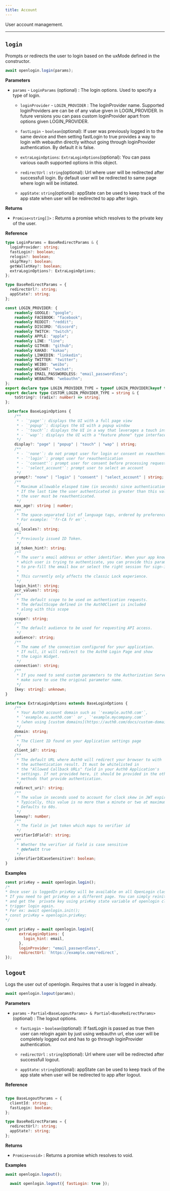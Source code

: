 ```yaml
---
title: Account
---
```


User account management.

---

## `login`

Prompts or redirects the user to login based on the uxMode defined in the constructor.

```javascript
await openlogin.login(params);
```

**Parameters**

- `params` - `LoginParams` \(optional\) : The login options. Used to specify a
  type of login.
  - `loginProvider` - `LOGIN_PROVIDER` : The loginProvider name. Supported loginProviders are can be of any value given in
  LOGIN_PROVIDER. In future versions you  can pass custom loginProvider apart from options given LOGIN_PROVIDER.

  - `fastLogin` - `boolean`(optional): If user was previously logged in to the same device and then setting
    fastLogin to true provides a way to login with webauthn directly without going through loginProvider
    authentication. By default it is false.

  - `extraLoginOptions`: `ExtraLoginOptions`(optional): You can pass various oauth supported options in this object.

  - `redirectUrl` : `string`(optional): Url where user will be redirected after successfull login. By default
  user will be redirected to same page where login will be initiated.

  - `appState`: `string`(optional): appState can be used to keep track of the app state when user will be redirected to app after login.

**Returns**

- `Promise<string[]>` : Returns a promise which resolves to the private key of the user.

**Reference**

```typescript
type LoginParams = BaseRedirectParams & {
  loginProvider: string;
  fastLogin?: boolean;
  relogin?: boolean;
  skipTKey?: boolean;
  getWalletKey?: boolean;
  extraLoginOptions?: ExtraLoginOptions;
};

type BaseRedirectParams = {
  redirectUrl?: string;
  appState?: string;
};

const LOGIN_PROVIDER: {
    readonly GOOGLE: "google";
    readonly FACEBOOK: "facebook";
    readonly REDDIT: "reddit";
    readonly DISCORD: "discord";
    readonly TWITCH: "twitch";
    readonly APPLE: "apple";
    readonly LINE: "line";
    readonly GITHUB: "github";
    readonly KAKAO: "kakao";
    readonly LINKEDIN: "linkedin";
    readonly TWITTER: "twitter";
    readonly WEIBO: "weibo";
    readonly WECHAT: "wechat";
    readonly EMAIL_PASSWORDLESS: "email_passwordless";
    readonly WEBAUTHN: "webauthn";
};
export declare type LOGIN_PROVIDER_TYPE = typeof LOGIN_PROVIDER[keyof typeof LOGIN_PROVIDER];
export declare type CUSTOM_LOGIN_PROVIDER_TYPE = string & {
    toString?: (radix?: number) => string;
};

 interface BaseLoginOptions {
    /**
     * - `'page'`: displays the UI with a full page view
     * - `'popup'`: displays the UI with a popup window
     * - `'touch'`: displays the UI in a way that leverages a touch interface
     * - `'wap'`: displays the UI with a "feature phone" type interface
     */
    display?: "page" | "popup" | "touch" | "wap" | string;
    /**
     * - `'none'`: do not prompt user for login or consent on reauthentication
     * - `'login'`: prompt user for reauthentication
     * - `'consent'`: prompt user for consent before processing request
     * - `'select_account'`: prompt user to select an account
     */
    prompt?: "none" | "login" | "consent" | "select_account" | string;
    /**
     * Maximum allowable elasped time (in seconds) since authentication.
     * If the last time the user authenticated is greater than this value,
     * the user must be reauthenticated.
     */
    max_age?: string | number;
    /**
     * The space-separated list of language tags, ordered by preference.
     * For example: `'fr-CA fr en'`.
     */
    ui_locales?: string;
    /**
     * Previously issued ID Token.
     */
    id_token_hint?: string;
    /**
     * The user's email address or other identifier. When your app knows
     * which user is trying to authenticate, you can provide this parameter
     * to pre-fill the email box or select the right session for sign-in.
     *
     * This currently only affects the classic Lock experience.
     */
    login_hint?: string;
    acr_values?: string;
    /**
     * The default scope to be used on authentication requests.
     * The defaultScope defined in the Auth0Client is included
     * along with this scope
     */
    scope?: string;
    /**
     * The default audience to be used for requesting API access.
     */
    audience?: string;
    /**
     * The name of the connection configured for your application.
     * If null, it will redirect to the Auth0 Login Page and show
     * the Login Widget.
     */
    connection?: string;
    /**
     * If you need to send custom parameters to the Authorization Server,
     * make sure to use the original parameter name.
     */
    [key: string]: unknown;
}

interface ExtraLoginOptions extends BaseLoginOptions {
    /**
     * Your Auth0 account domain such as `'example.auth0.com'`,
     * `'example.eu.auth0.com'` or , `'example.mycompany.com'`
     * (when using [custom domains](https://auth0.com/docs/custom-domains))
     */
    domain: string;
    /**
     * The Client ID found on your Application settings page
     */
    client_id?: string;
    /**
     * The default URL where Auth0 will redirect your browser to with
     * the authentication result. It must be whitelisted in
     * the "Allowed Callback URLs" field in your Auth0 Application's
     * settings. If not provided here, it should be provided in the other
     * methods that provide authentication.
     */
    redirect_uri?: string;
    /**
     * The value in seconds used to account for clock skew in JWT expirations.
     * Typically, this value is no more than a minute or two at maximum.
     * Defaults to 60s.
     */
    leeway?: number;
    /**
     * The field in jwt token which maps to verifier id
     */
    verifierIdField?: string;
    /**
     * Whether the verifier id field is case sensitive
     * @default true
     */
    isVerifierIdCaseSensitive?: boolean;
}

```

**Examples**

```javascript
const privKey = await openlogin.login();
/*
* Once user is loggedIn privKey will be available on all OpenLogin class instances.
* If you need to get privKey on a different page. You can simply reinitialize openlogin instance
* and get the  private key using privKey state variable of openlogin class. You don't need to
* trigger login again.
* For ex: await openlogin.init();
* const privKey = openlogin.privKey;
*/

```

```javascript
const privKey = await openlogin.login({
      extraLoginOptions: {
        login_hint: email,
      },
      loginProvider: "email_passwordless",
      redirectUrl: `https://example.com/redirect`,
});
```





## `logout`

Logs the user out of openlogin. Requires that a user is logged in already.

```javascript
await openlogin.logout(params);
```

**Parameters**

- `params` - `Partial<BaseLogoutParams> & Partial<BaseRedirectParams>` \(optional\) : The logout options.
  - `fastLogin` - `boolean`(optional): If fastLogin is passed as true then user can relogin again by just using
  webauthn url, else user will be completely logged out and has to go through loginProvider authentication.

  - `redirectUrl` : `string`(optional): Url where user will be redirected after successfull logout.

  - `appState`: `string`(optional): appState can be used to keep track of the app state when user will be redirected to app after logout.


**Reference**
```typescript

type BaseLogoutParams = {
  clientId: string;
  fastLogin: boolean;
};

type BaseRedirectParams = {
  redirectUrl?: string;
  appState?: string;
};

```
**Returns**

- `Promise<void>` : Returns a promise which resolves to void.

**Examples**

```javascript
await openlogin.logout();
```

```javascript
  await openlogin.logout({ fastLogin: true });
```
